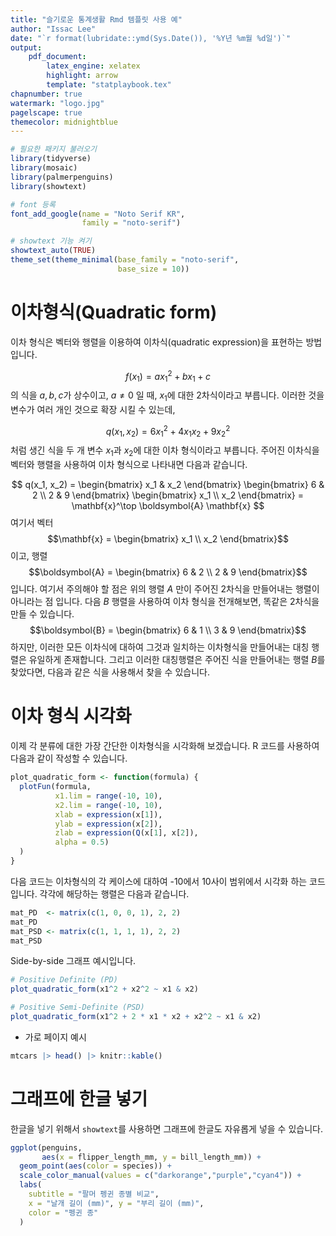 ```yaml
---
title: "슬기로운 통계생활 Rmd 템플릿 사용 예"
author: "Issac Lee"
date: "`r format(lubridate::ymd(Sys.Date()), '%Y년 %m월 %d일')`"
output:
    pdf_document:
        latex_engine: xelatex
        highlight: arrow
        template: "statplaybook.tex"
chapnumber: true
watermark: "logo.jpg"
pagelscape: true
themecolor: midnightblue
---
```


```r
# 필요한 패키지 불러오기
library(tidyverse)
library(mosaic)
library(palmerpenguins)
library(showtext)

# font 등록
font_add_google(name = "Noto Serif KR",
                family = "noto-serif")

# showtext 기능 켜기
showtext_auto(TRUE)
theme_set(theme_minimal(base_family = "noto-serif",
                        base_size = 10))
```

\chapter{문서 작성 예시}

# 이차형식(Quadratic form)

이차 형식은 벡터와 행렬을 이용하여 이차식(quadratic expression)을 표현하는 방법입니다.

$$
f(x_1) = a x_1^2 + bx_1 + c
$$ 의 식을 $a, b, c$가 상수이고, $a \ne 0$ 일 때, $x_1$에 대한 2차식이라고 부릅니다. 이러한 것을 변수가 여러 개인 것으로 확장 시킬 수 있는데,

$$
q(x_1, x_2) = 6 x_1^2 + 4 x_1 x_2 + 9 x_2^2
$$ 처럼 생긴 식을 두 개 변수 $x_1$과 $x_2$에 대한 이차 형식이라고 부릅니다. 주어진 이차식을 벡터와 행렬을 사용하여 이차 형식으로 나타내면 다음과 같습니다.

$$
q(x_1, x_2) = \begin{bmatrix} x_1 & x_2 \end{bmatrix} \begin{bmatrix} 6 & 2 \\ 2 & 9 \end{bmatrix} \begin{bmatrix} x_1 \\ x_2 \end{bmatrix} = \mathbf{x}^\top \boldsymbol{A} \mathbf{x}
$$ 여기서 벡터 $$\mathbf{x} = \begin{bmatrix} x_1 \\ x_2 \end{bmatrix}$$ 이고, 행렬 $$\boldsymbol{A} = \begin{bmatrix} 6 & 2 \\ 2 & 9 \end{bmatrix}$$ 입니다. 여기서 주의해야 할 점은 위의 행렬 $A$ 만이 주어진 2차식을 만들어내는 행렬이 아니라는 점 입니다. 다음 $B$ 행렬을 사용하여 이차 형식을 전개해보면, 똑같은 2차식을 만들 수 있습니다. $$\boldsymbol{B} = \begin{bmatrix} 6 & 1 \\ 3 & 9 \end{bmatrix}$$ 하지만, 이러한 모든 이차식에 대하여 그것과 일치하는 이차형식을 만들어내는 대칭 행렬은 유일하게 존재합니다. 그리고 이러한 대칭행렬은 주어진 식을 만들어내는 행렬 $B$를 찾았다면, 다음과 같은 식을 사용해서 찾을 수 있습니다.

# 이차 형식 시각화

이제 각 분류에 대한 가장 간단한 이차형식을 시각화해 보겠습니다. R 코드를 사용하여 다음과 같이 작성할 수 있습니다.

```r
plot_quadratic_form <- function(formula) {
  plotFun(formula,
          x1.lim = range(-10, 10),
          x2.lim = range(-10, 10),
          xlab = expression(x[1]),
          ylab = expression(x[2]),
          zlab = expression(Q(x[1], x[2]),
          alpha = 0.5)
  )
}
```

다음 코드는 이차형식의 각 케이스에 대하여 -10에서 10사이 범위에서 시각화 하는 코드입니다. 각각에 해당하는 행렬은 다음과 같습니다.

```r
mat_PD  <- matrix(c(1, 0, 0, 1), 2, 2)
mat_PD
mat_PSD <- matrix(c(1, 1, 1, 1), 2, 2)
mat_PSD
```

Side-by-side 그래프 예시입니다.

```r
# Positive Definite (PD)
plot_quadratic_form(x1^2 + x2^2 ~ x1 & x2)

# Positive Semi-Definite (PSD)
plot_quadratic_form(x1^2 + 2 * x1 * x2 + x2^2 ~ x1 & x2)
```

\blandscape

-   가로 페이지 예시

```r
mtcars |> head() |> knitr::kable()
```

\elandscape

# 그래프에 한글 넣기

한글을 넣기 위해서 `showtext`를 사용하면 그래프에 한글도 자유롭게 넣을 수 있습니다.

```r
ggplot(penguins, 
       aes(x = flipper_length_mm, y = bill_length_mm)) +
  geom_point(aes(color = species)) +
  scale_color_manual(values = c("darkorange","purple","cyan4")) +
  labs(
    subtitle = "팔머 펭귄 종별 비교",
    x = "날개 길이 (mm)", y = "부리 길이 (mm)",
    color = "펭귄 종"
  )
```
